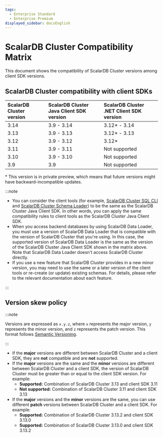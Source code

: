 ```yaml
---
tags:
  - Enterprise Standard
  - Enterprise Premium
displayed_sidebar: docsEnglish
---
```


# ScalarDB Cluster Compatibility Matrix

This document shows the compatibility of ScalarDB Cluster versions among client SDK versions.

## ScalarDB Cluster compatibility with client SDKs

| ScalarDB Cluster version | ScalarDB Cluster Java Client SDK version | ScalarDB Cluster .NET Client SDK version |
|:-------------------------|:-----------------------------------------|:-----------------------------------------|
| 3.14                     | 3.9 - 3.14                               | 3.12* - 3.14                             |
| 3.13                     | 3.9 - 3.13                               | 3.12* - 3.13                             |
| 3.12                     | 3.9 - 3.12                               | 3.12*                                    |
| 3.11                     | 3.9 - 3.11                               | Not supported                            |
| 3.10                     | 3.9 - 3.10                               | Not supported                            |
| 3.9                      | 3.9                                      | Not supported                            |

\* This version is in private preview, which means that future versions might have backward-incompatible updates.

:::note

- You can consider the client tools (for example, [ScalarDB Cluster SQL CLI](developer-guide-for-scalardb-cluster-with-java-api.mdx#sql-cli) and [ScalarDB Cluster Schema Loader](developer-guide-for-scalardb-cluster-with-java-api.mdx#schema-loader-for-cluster)) to be the same as the ScalarDB Cluster Java Client SDK. In other words, you can apply the same compatibility rules to client tools as the ScalarDB Cluster Java Client SDK.
- When you access backend databases by using ScalarDB Data Loader, you must use a version of ScalarDB Data Loader that is compatible with the version of ScalarDB Cluster that you're using. In this case, the supported version of ScalarDB Data Loader is the same as the version of the ScalarDB Cluster Java Client SDK shown in the matrix above. Note that ScalarDB Data Loader doesn't access ScalarDB Cluster directly.
- If you use a new feature that ScalarDB Cluster provides in a new minor version, you may need to use the same or a later version of the client tools or re-create (or update) existing schemas. For details, please refer to the relevant documentation about each feature.

:::

## Version skew policy

:::note

Versions are expressed as `x.y.z`, where `x` represents the major version, `y` represents the minor version, and `z` represents the patch version. This format follows [Semantic Versioning](https://semver.org/).

:::

- If the **major** versions are different between ScalarDB Cluster and a client SDK, they are **not** compatible and are **not** supported.
- If the **major** versions are the same and the **minor** versions are different between ScalarDB Cluster and a client SDK, the version of ScalarDB Cluster must be greater than or equal to the client SDK version. For example:
  - **Supported:** Combination of ScalarDB Cluster 3.13 and client SDK 3.11
  - **Not supported:** Combination of ScalarDB Cluster 3.11 and client SDK 3.13
- If the **major** versions and the **minor** versions are the same, you can use different **patch** versions between ScalarDB Cluster and a client SDK. For example:
  - **Supported:** Combination of ScalarDB Cluster 3.13.2 and client SDK 3.13.0
  - **Supported:** Combination of ScalarDB Cluster 3.13.0 and client SDK 3.13.2
